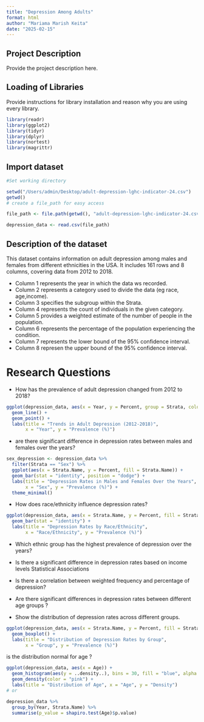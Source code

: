 ```yaml
---
title: "Depression Among Adults"
format: html
author: "Mariama Marish Keita"
date: "2025-02-15"
---
```


## Project Description

Provide the project description here.

## Loading of Libraries 

Provide instructions for library installation and reason why you are using every library.

```r
library(readr)
library(ggplot2)
library(tidyr)
library(dplyr)
library(nortest)
library(magrittr)
```

## Import dataset

```r
#Set working directory

setwd("/Users/admin/Desktop/adult-depression-lghc-indicator-24.csv")
getwd()
# create a file_path for easy access

file_path <- file.path(getwd(), "adult-depression-lghc-indicator-24.csv")

depression_data <- read.csv(file_path)
```

## Description of the dataset 


This dataset contains information on adult depression among males and females from different ethnicities in the USA. It includes 161 rows and 8 columns, covering data from 2012 to 2018.  

- Column 1 represents the year in which the data ws recorded.  
- Column 2 represents a category used to divide the data (eg race, age,income). 
- Column 3 specifies the subgroup within the Strata.  
- Column 4 represents the count of individuals in the given category.  
- Column 5 provides a weighted estimate of the number of people in the population.  
- Column 6 represents the percentage of the population experiencing the condition.  
- Column 7 represents the lower bound of the 95% confidence interval.  
- Column 8 represen the upper bound of the 95% confidence interval.

# Research Questions 

- How has the prevalence of adult depression changed from 2012 to 2018?
```r
ggplot(depression_data, aes(x = Year, y = Percent, group = Strata, color = Strata)) +
  geom_line() + 
  geom_point() +
  labs(title = "Trends in Adult Depression (2012-2018)",
       x = "Year", y = "Prevalence (%)")

```


- are there  significant difference in depression rates between males and females over the years?

```r


sex_depression <- depression_data %>%
  filter(Strata == "Sex") %>%
  ggplot(aes(x = Strata.Name, y = Percent, fill = Strata.Name)) +
  geom_bar(stat = "identity", position = "dodge") +
  labs(title = "Depression Rates in Males and Females Over the Years",
       x = "Sex", y = "Prevalence (%)") +
  theme_minimal()


```


- How does race/ethnicity influence depression rates?
```r
ggplot(depression_data, aes(x = Strata.Name, y = Percent, fill = Strata.Name)) +
  geom_bar(stat = "identity") +
  labs(title = "Depression Rates by Race/Ethnicity",
       x = "Race/Ethnicity", y = "Prevalence (%)")

```


- Which ethnic group has the highest prevalence of depression over the years?

- Is there a significant difference in depression rates based on income levels
Statistical Associations

- Is there a correlation between weighted frequency and percentage of depression?

- Are there significant differences in depression rates between different age groups ?

- Show the distribution of depression rates across different groups.

```r
ggplot(depression_data, aes(x = Strata.Name, y = Percent, fill = Strata.Name)) +
  geom_boxplot() +
  labs(title = "Distribution of Depression Rates by Group",
       x = "Group", y = "Prevalence (%)")

```
is the distribution normal for age ?

```r
ggplot(depression_data, aes(x = Age)) +
  geom_histogram(aes(y = ..density..), bins = 30, fill = "blue", alpha = 0.5) +
  geom_density(color = "pink") +
  labs(title = "Distribution of Age", x = "Age", y = "Density")
# or 

depression_data %>%
  group_by(Year, Strata.Name) %>%
  summarise(p_value = shapiro.test(Age)$p.value)


```
